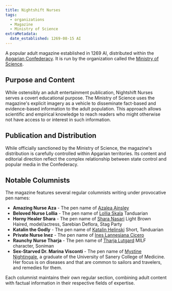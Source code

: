 ```yaml
---
title: Nightshift Nurses
tags:
  - organizations
  - Magazine
  - Ministry of Science
extraMetadata:
  date_established: 1269-08-15 AI
---
```


A popular adult magazine established in 1269 AI, distributed within the
[Apgarian Confederacy](../locations/apgar.mdx). It is run by the organization
called the [Ministry of Science](./ministry-of-science.mdx).

## Purpose and Content

While ostensibly an adult entertainment publication, Nightshift Nurses serves a
covert educational purpose. The Ministry of Science uses the magazine's explicit
imagery as a vehicle to disseminate fact-based and evidence-based information to
the adult population. This approach allows scientific and empirical knowledge to
reach readers who might otherwise not have access to or interest in such
information.

## Publication and Distribution

While officially sanctioned by the Ministry of Science, the magazine's
distribution is carefully controlled within Apgarian territories. Its content
and editorial direction reflect the complex relationship between state control
and popular media in the Confederacy.

## Notable Columnists

<Stub />

The magazine features several regular columnists writing under provocative pen
names:

* **Amazing Nurse Aza** - The pen name of
  [Azalea Ainsley](../characters/azalea-ainsley.mdx)
* **Beloved Nurse Lollia** - The pen name of
  [Lollia Skala](../characters/lollia-skala.mdx) Tanduarian
* **Horny Healer Shara** - The pen name of
  [Shara Nasari](../characters/shara-nasari.mdx) Light Brown Haired,
  model/actress, Sarebian Deflora, Stag Party
* **Katalin the Godly** - The pen name of
  [Katalin Helinski](../characters/katalin-helinski.mdx) Short, Tanduarian
* **Private Nurse Inez** - The pen name of
  [Ines Lannesiana Cicero](../characters/ines-lannesiana-cicero.mdx)
* **Raunchy Nurse Tharja** - The pen name of
  [Tharja Lutgard](../characters/tharja-lutgard.mdx) MILF character, Soniman
* **Sex-Starved Dr. Marina Visconti** - The pen name of
  [Mystine Nightingale](../characters/mystine-nightingale.mdx), a graduate of
  the University of Sanery College of Medicine. Her focus is on diseases and
  that are common to sailors and travelers, and remedies for them.

Each columnist maintains their own regular section, combining adult content with
factual information in their respective fields of expertise.
